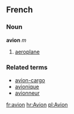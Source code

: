 ==French==
===Noun===
'''avion''' ''m''

# [[aeroplane]]

===Related terms===
*[[avion-cargo]]
*[[avionique]]
*[[avionneur]]

[[fr:avion]]
[[hr:Avion]]
[[pl:Avion]]